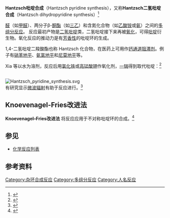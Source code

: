 '''Hantzsch吡啶合成'''（Hantzsch pyridine synthesis），又称'''Hantzsch二氢吡啶合成'''（Hantzsch dihydropyridine synthesis）<ref>{{cite journal en
 | title = Condensationprodukte aus Aldehydammoniak und Ketoniartigen Verbindungen
 | author = [[Arthur_Rudolf_Hantzsch|Hantzsch, A.]]
 | journal = [[Chemische_Berichte|Chemische Berichte]] 
 | volume = 14 
 | issue = 
 | pages = 1637–1638
 | year = 1881
 | doi = 10.1002/cber.18810140214
}}</ref>

[[醛|醛]]（如[[甲醛|甲醛]]）、两分子β-[[酮酯|酮酯]]（如[[乙醯乙酸乙酯|三乙]]）和含氮化合物（如[[乙酸铵|乙酸铵]]或[[氨|氨]]）之间的[[多组分反应|多组分反应]]。 反应最初产物是[[二氢吡啶|二氢吡啶]]类，二氢吡啶接下来再被[[氧化|氧化]]，可得[[吡啶|吡啶]]衍生物。氧化反应的推动力是有[[芳香性|芳香性]]的吡啶环的生成。

1,4-二氢吡啶二羧酸酯也称 Hantzsch 化合物，在医药上可用作[[钙通道阻滞剂|钙通道阻滞剂]]。例子有[[硝苯地平|硝苯地平]]、[[氨氯地平|氨氯地平]]和[[尼莫地平|尼莫地平]]等。

Xia 等以水为溶剂，反应后用[[氯化铁|氯化铁]]或[[高锰酸钾|高锰酸钾]]作氧化剂，[[一锅|一锅]]得到取代吡啶：<ref name=Xia>{{cite journal en
 | title = One-Pot Synthesis and Aromatization of 1,4-Dihydropyridines in Refluxing Water
 | author = Jing-Jing Xia, Guan-Wu Wang
 | journal = Synthesis
 | volume = 2005
 | issue = 
 | pages = 2379–2383
 | year = 2005
 | url = http://www.thieme-connect.com/ejournals/abstract/synthesis/doi/10.1055/s-2005-870022
 | doi = 10.1055/s-2005-870022
 | format = abstract
 | access-date = 2009-10-14
 | archive-date = 2007-12-04
 | archive-url = https://web.archive.org/web/20071204021143/http://www.thieme-connect.com/ejournals/abstract/synthesis/doi/10.1055/s-2005-870022
 | dead-url = no
 }}</ref>

<br />
[[Image:Hantzsch_pyridine_synthesis.svg|center]]
<br />

有研究显示[[微波辐射|微波辐射]]有助于反应进行。<ref>{{cite journal en
 | title = Synthesis and Aromatization of Hantzsch 1,4-Dihydropyridines under Microwave Irradiation. An Overview
 | author = Jean Jacques Vanden Eynde, Annie Mayence
 | journal = [[Molecules_(journal)|Molecules]]
 | volume = 8
 | issue = 
 | pages = 
 | year = 2003
 | url = http://www.mdpi.org/molecules/papers/80400381.pdf
 | access-date = 2009-10-14
 | archive-date = 2020-04-10
 | archive-url = https://web.archive.org/web/20200410021112/https://www.mdpi.org/molecules/papers/80400381.pdf
 | dead-url = no
 }}</ref>

==Knoevenagel-Fries改进法==
'''Knoevenagel–Fries改进法''' 将反应应用于不对称吡啶环的合成。<ref>{{cite journal en|title=Synthesen in der Pyridinreihe. Ueber eine Erweiterung der Hantzsch'schen Dihydropyridinsynthese|journal=[[Berichte_der_deutschen_chemischen_Gesellschaft|Berichte der deutschen chemischen Gesellschaft]]|year=1898|pages=761–767|author=[[Emil_Knoevenagel|E. Knoevenagel]], A. Fries|doi=10.1002/cber.189803101157}}</ref>

==参见==
*[[化学反应列表|化学反应列表]]

== 参考资料 ==
{{Reflist}}

[[Category:杂环合成反应|Category:杂环合成反应]]
[[Category:多组分反应|Category:多组分反应]]
[[Category:人名反应|Category:人名反应]]